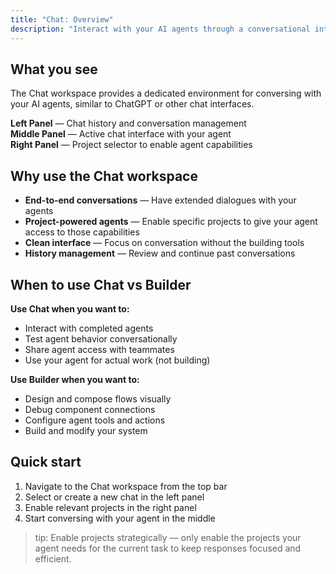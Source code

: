 ```yaml
---
title: "Chat: Overview"
description: "Interact with your AI agents through a conversational interface"
---
```


## What you see

The Chat workspace provides a dedicated environment for conversing with your AI agents, similar to ChatGPT or other chat interfaces.

**Left Panel** — Chat history and conversation management  
**Middle Panel** — Active chat interface with your agent  
**Right Panel** — Project selector to enable agent capabilities

## Why use the Chat workspace

- **End-to-end conversations** — Have extended dialogues with your agents
- **Project-powered agents** — Enable specific projects to give your agent access to those capabilities
- **Clean interface** — Focus on conversation without the building tools
- **History management** — Review and continue past conversations

## When to use Chat vs Builder

**Use Chat when you want to:**
- Interact with completed agents
- Test agent behavior conversationally
- Share agent access with teammates
- Use your agent for actual work (not building)

**Use Builder when you want to:**
- Design and compose flows visually
- Debug component connections
- Configure agent tools and actions
- Build and modify your system

## Quick start

1. Navigate to the Chat workspace from the top bar
2. Select or create a new chat in the left panel
3. Enable relevant projects in the right panel
4. Start conversing with your agent in the middle

> tip: Enable projects strategically — only enable the projects your agent needs for the current task to keep responses focused and efficient.

